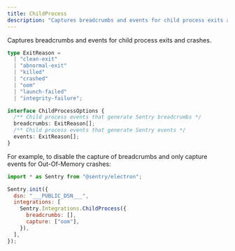 ```yaml
---
title: ChildProcess
description: "Captures breadcrumbs and events for child process exits and crashes. (default)"
---
```


Captures breadcrumbs and events for child process exits and crashes.

```typescript
type ExitReason =
  | "clean-exit"
  | "abnormal-exit"
  | "killed"
  | "crashed"
  | "oom"
  | "launch-failed"
  | "integrity-failure";

interface ChildProcessOptions {
  /** Child process events that generate Sentry breadcrumbs */
  breadcrumbs: ExitReason[];
  /** Child process events that generate Sentry events */
  events: ExitReason[];
}
```

For example, to disable the capture of breadcrumbs and only capture events for Out-Of-Memory crashes:

<SignInNote />

```javascript
import * as Sentry from "@sentry/electron";

Sentry.init({
  dsn: "___PUBLIC_DSN___",
  integrations: [
    Sentry.Integrations.ChildProcess({
      breadcrumbs: [],
      capture: ["oom"],
    }),
  ],
});
```
